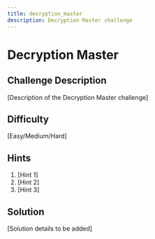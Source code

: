 ```yaml
---
title: decryption_master
description: Decryption Master challenge
---
```


# Decryption Master

## Challenge Description

[Description of the Decryption Master challenge]

## Difficulty

[Easy/Medium/Hard]

## Hints

1. [Hint 1]
2. [Hint 2]
3. [Hint 3]

## Solution

[Solution details to be added]
